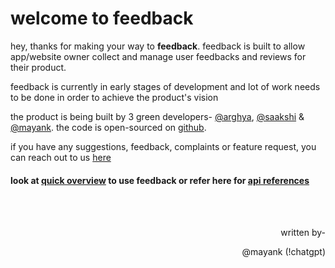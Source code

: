 # welcome to feedback

hey, thanks for making your way to **feedback**. feedback is built to allow app/website owner collect and manage user feedbacks and reviews for their product.

feedback is currently in early stages of development and lot of work needs to be done in order to achieve the product's vision

the product is being built by 3 green developers- [@arghya](https://github.com/arghyahub), [@saakshi](https://github.com/saakshiraut28) & [@mayank](https://github.com/MayankBansal12).
the code is open-sourced on [github](https://github.com/MayankBansal12/feedback).

if you have any suggestions, feedback, complaints or feature request, you can reach out to us [here](mailto:mayankbansal125@gmail.com)

#### look at [quick overview](/docs/overview) to use feedback or refer here for [api references](/docs/apis)

<br />
<br />

<div align="right">
  <p> written by- </p>
  <p> @mayank (!chatgpt) </p>
</div>
